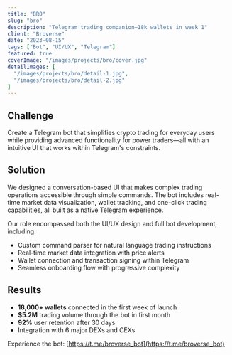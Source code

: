```yaml
---
title: "BRO"
slug: "bro"
description: "Telegram trading companion—18k wallets in week 1"
client: "Broverse"
date: "2023-08-15"
tags: ["Bot", "UI/UX", "Telegram"]
featured: true
coverImage: "/images/projects/bro/cover.jpg"
detailImages: [
  "/images/projects/bro/detail-1.jpg",
  "/images/projects/bro/detail-2.jpg"
]
---
```


## Challenge

Create a Telegram bot that simplifies crypto trading for everyday users while providing advanced functionality for power traders—all with an intuitive UI that works within Telegram's constraints.

## Solution

We designed a conversation-based UI that makes complex trading operations accessible through simple commands. The bot includes real-time market data visualization, wallet tracking, and one-click trading capabilities, all built as a native Telegram experience.

Our role encompassed both the UI/UX design and full bot development, including:
- Custom command parser for natural language trading instructions
- Real-time market data integration with price alerts
- Wallet connection and transaction signing within Telegram
- Seamless onboarding flow with progressive complexity

## Results

- **18,000+ wallets** connected in the first week of launch
- **$5.2M** trading volume through the bot in first month
- **92%** user retention after 30 days
- Integration with 6 major DEXs and CEXs

Experience the bot: [https://t.me/broverse_bot](https://t.me/broverse_bot) 